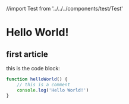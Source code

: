 //import Test from '../../../components/test/Test'

# Hello World!

## first article

this is the code block:

```js title="./test.js" showLineNumbers
function helloWorld() {
    // this is a comment
    console.log('Hello World!')
}
```




